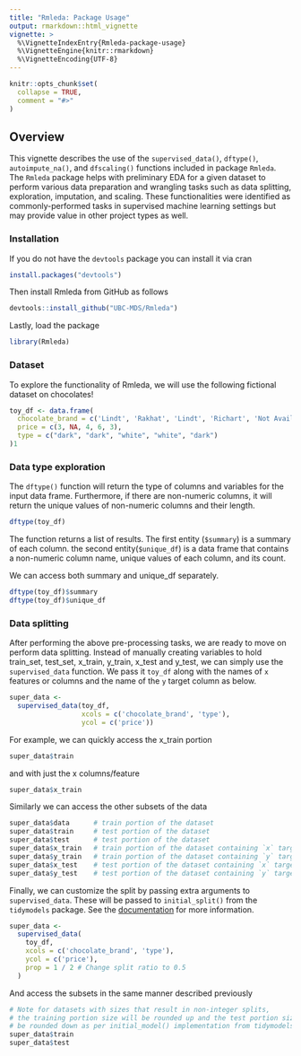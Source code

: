 ```yaml
---
title: "Rmleda: Package Usage"
output: rmarkdown::html_vignette
vignette: >
  %\VignetteIndexEntry{Rmleda-package-usage}
  %\VignetteEngine{knitr::rmarkdown}
  %\VignetteEncoding{UTF-8}
---
```


```r
knitr::opts_chunk$set(
  collapse = TRUE,
  comment = "#>"
)
```

## Overview

This vignette describes the use of the `supervised_data()`, `dftype()`, `autoimpute_na()`, and `dfscaling()` functions included in package `Rmleda`. The `Rmleda` package helps with preliminary EDA for a given dataset to perform various data preparation and wrangling tasks such as data splitting, exploration, imputation, and scaling. These functionalities were identified as commonly-performed tasks in supervised machine learning settings but may provide value in other project types as well.

### Installation

If you do not have the `devtools` package you can install it via cran

```r
install.packages("devtools")
```

Then install Rmleda from GitHub as follows

```r
devtools::install_github("UBC-MDS/Rmleda")
```
Lastly, load the package

```r
library(Rmleda)
```

### Dataset

To explore the functionality of Rmleda, we will use the following fictional dataset on chocolates!

```r
toy_df <- data.frame(
  chocolate_brand = c('Lindt', 'Rakhat', 'Lindt', 'Richart', 'Not Available'),
  price = c(3, NA, 4, 6, 3),
  type = c("dark", "dark", "white", "white", "dark")
)1
```

### Data type exploration
The `dftype()` function will return the type of columns and variables for the input data frame. Furthermore, if there are non-numeric columns, it will return the unique values of non-numeric columns and their length.

```r
dftype(toy_df)
```

The function returns a list of results. The first entity (`$summary`) is a summary of each column. the second entity(`$unique_df`) is a data frame that contains a non-numeric column name, unique values of each column, and its count.

We can access both summary and unique_df separately.
```r
dftype(toy_df)$summary
dftype(toy_df)$unique_df
```

### Data splitting

After performing the above pre-processing tasks, we are ready to move on perform data splitting. Instead of manually creating variables to hold train_set, test_set, x_train, y_train, x_test and y_test, we can simply use the `supervised_data` function. We pass it `toy_df` along with the names of `x` features or columns and the name of the `y` target column as below. 

<!-- The function automatically calls [initial_split()]("https://rsample.tidymodels.org/reference/initial_split.html") from the `tidymodels` package with the default arguments and returns easy-access variables for train portion of the dataset (`train`), the test portion of the dataset (`test`), the train portion of the dataset containing `X` features only (`x_train`), the train portion of the dataset containing `y` targets only (`y_train`), the test portion of the dataset containing `X` features only (`x_test`), and the test portion of the dataset containing `y` targets only (`y_test`). You can also access the original dataset from the supervised_data object using the variable name `data`. -->

```r
super_data <-
  supervised_data(toy_df,
                  xcols = c('chocolate_brand', 'type'),
                  ycol = c('price'))
```

For example, we can quickly access the x_train portion

```r
super_data$train
```

and with just the x columns/feature

```r
super_data$x_train
```

Similarly we can access the other subsets of the data

```r
super_data$data      # train portion of the dataset
super_data$train     # test portion of the dataset
super_data$test      # test portion of the dataset
super_data$x_train   # train portion of the dataset containing `x` targets only
super_data$y_train   # train portion of the dataset containing `y` targets only
super_data$x_test    # test portion of the dataset containing `x` targets only
super_data$y_test    # test portion of the dataset containing `y` targets only
```

Finally, we can customize the split by passing extra arguments to `supervised_data`. These will be passed to `initial_split()` from the `tidymodels` package. See the [documentation]("https://rsample.tidymodels.org/reference/initial_split.html") for more information.

```r
super_data <-
  supervised_data(
    toy_df,
    xcols = c('chocolate_brand', 'type'),
    ycol = c('price'),
    prop = 1 / 2 # Change split ratio to 0.5
  ) 
```

And access the subsets in the same manner described previously

```r
# Note for datasets with sizes that result in non-integer splits, 
# the training portion size will be rounded up and the test portion size will
# be rounded down as per initial_model() implementation from tidymodels
super_data$train
super_data$test
```


